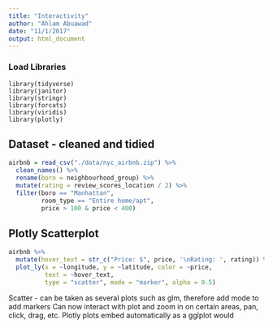 ```yaml
---
title: "Interactivity"
author: "Ahlam Abuawad"
date: "11/1/2017"
output: html_document
---
```


### Load Libraries

```r_load_libraries
library(tidyverse)
library(janitor)
library(stringr)
library(forcats)
library(viridis)
library(plotly)
```

## Dataset - cleaned and tidied

```r
airbnb = read_csv("./data/nyc_airbnb.zip") %>% 
  clean_names() %>% 
  rename(boro = neighbourhood_group) %>% 
  mutate(rating = review_scores_location / 2) %>% 
  filter(boro == "Manhattan",
         room_type == "Entire home/apt",
         price > 100 & price < 400)
```

## Plotly Scatterplot

```r
airbnb %>% 
  mutate(hover_text = str_c("Price: $", price, '\nRating: ', rating)) %>% #adding text that says price when someone hovers over the points, use /n = new line
  plot_ly(x = ~longitude, y = ~latitude, color = ~price,
          text = ~hover_text,
          type = "scatter", mode = "marker", alpha = 0.5)
```

Scatter - can be taken as several plots such as glm, therefore add mode to add markers
Can now interact with plot and zoom in on certain areas, pan, click, drag, etc. 
Plotly plots embed automatically as a gglplot would

